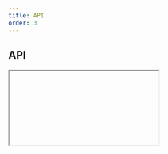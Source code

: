 ```yaml
---
title: API
order: 3
---
```



## API

<Iframe url="/apis/ec/Select.html" />

## Setup

There are 2 ways to initialise the select and the select multiple components.

### Automatic

Add `data-ecl-auto-init="Select"` attribute to component's markup:

Use the `ECL` library's `autoInit()` (`ECL.autoInit()`) when your page is ready or other custom event you want to hook onto.

### Manual

Get target element, create an instance and invoke `init()`.

Given you have 1 element with an attribute `data-ecl-select-multiple` on the page:

```js
var elt = document.querySelector('[data-ecl-select-multiple]');
var select = new ECL.Select(elt);
select.init();
```

It's also possible to use the `Select`'s `autoInit` method and pass specific labels for the element:

```js
var select = ECL.Select.autoInit(
  document.querySelector('[data-ecl-select-multiple]'),
  { defaultText: 'string', searchText: 'string', selectAllText: 'string' },
);
```

Once created the new instance can be retrieved like this:

```js
ECL.components.get(document.querySelector('[data-ecl-select-multiple]'));
```
